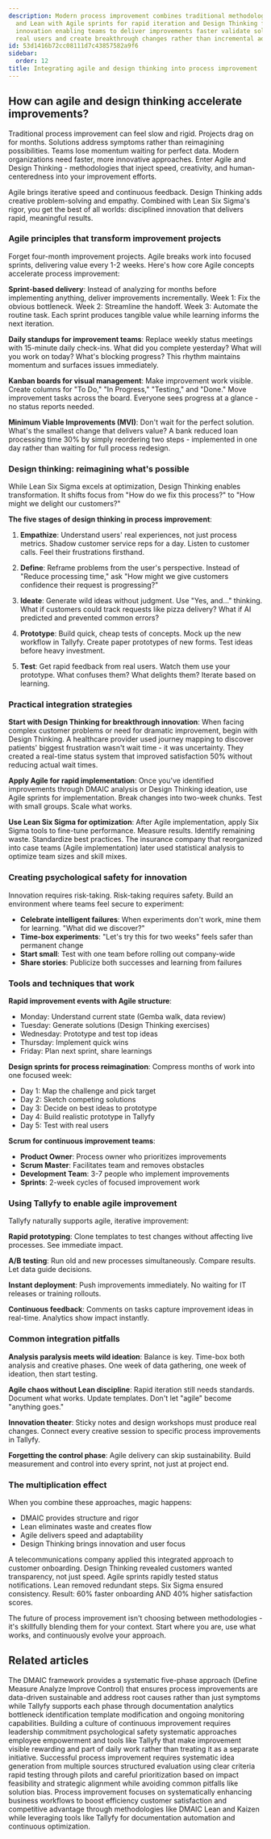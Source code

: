 ```yaml
---
description: Modern process improvement combines traditional methodologies like DMAIC
  and Lean with Agile sprints for rapid iteration and Design Thinking for human-centered
  innovation enabling teams to deliver improvements faster validate solutions with
  real users and create breakthrough changes rather than incremental adjustments.
id: 53d1416b72cc08111d7c43857582a9f6
sidebar:
  order: 12
title: Integrating agile and design thinking into process improvement
---
```


## How can agile and design thinking accelerate improvements?

Traditional process improvement can feel slow and rigid. Projects drag on for months. Solutions address symptoms rather than reimagining possibilities. Teams lose momentum waiting for perfect data. Modern organizations need faster, more innovative approaches. Enter Agile and Design Thinking - methodologies that inject speed, creativity, and human-centeredness into your improvement efforts.

Agile brings iterative speed and continuous feedback. Design Thinking adds creative problem-solving and empathy. Combined with Lean Six Sigma's rigor, you get the best of all worlds: disciplined innovation that delivers rapid, meaningful results.

### Agile principles that transform improvement projects

Forget four-month improvement projects. Agile breaks work into focused sprints, delivering value every 1-2 weeks. Here's how core Agile concepts accelerate process improvement:

**Sprint-based delivery**: Instead of analyzing for months before implementing anything, deliver improvements incrementally. Week 1: Fix the obvious bottleneck. Week 2: Streamline the handoff. Week 3: Automate the routine task. Each sprint produces tangible value while learning informs the next iteration.

**Daily standups for improvement teams**: Replace weekly status meetings with 15-minute daily check-ins. What did you complete yesterday? What will you work on today? What's blocking progress? This rhythm maintains momentum and surfaces issues immediately.

**Kanban boards for visual management**: Make improvement work visible. Create columns for "To Do," "In Progress," "Testing," and "Done." Move improvement tasks across the board. Everyone sees progress at a glance - no status reports needed.

**Minimum Viable Improvements (MVI)**: Don't wait for the perfect solution. What's the smallest change that delivers value? A bank reduced loan processing time 30% by simply reordering two steps - implemented in one day rather than waiting for full process redesign.

### Design thinking: reimagining what's possible

While Lean Six Sigma excels at optimization, Design Thinking enables transformation. It shifts focus from "How do we fix this process?" to "How might we delight our customers?"

**The five stages of design thinking in process improvement**:

1. **Empathize**: Understand users' real experiences, not just process metrics. Shadow customer service reps for a day. Listen to customer calls. Feel their frustrations firsthand.

2. **Define**: Reframe problems from the user's perspective. Instead of "Reduce processing time," ask "How might we give customers confidence their request is progressing?"

3. **Ideate**: Generate wild ideas without judgment. Use "Yes, and..." thinking. What if customers could track requests like pizza delivery? What if AI predicted and prevented common errors?

4. **Prototype**: Build quick, cheap tests of concepts. Mock up the new workflow in Tallyfy. Create paper prototypes of new forms. Test ideas before heavy investment.

5. **Test**: Get rapid feedback from real users. Watch them use your prototype. What confuses them? What delights them? Iterate based on learning.

### Practical integration strategies

**Start with Design Thinking for breakthrough innovation**:
When facing complex customer problems or need for dramatic improvement, begin with Design Thinking. A healthcare provider used journey mapping to discover patients' biggest frustration wasn't wait time - it was uncertainty. They created a real-time status system that improved satisfaction 50% without reducing actual wait times.

**Apply Agile for rapid implementation**:
Once you've identified improvements through DMAIC analysis or Design Thinking ideation, use Agile sprints for implementation. Break changes into two-week chunks. Test with small groups. Scale what works.

**Use Lean Six Sigma for optimization**:
After Agile implementation, apply Six Sigma tools to fine-tune performance. Measure results. Identify remaining waste. Standardize best practices. The insurance company that reorganized into case teams (Agile implementation) later used statistical analysis to optimize team sizes and skill mixes.

### Creating psychological safety for innovation

Innovation requires risk-taking. Risk-taking requires safety. Build an environment where teams feel secure to experiment:

- **Celebrate intelligent failures**: When experiments don't work, mine them for learning. "What did we discover?"
- **Time-box experiments**: "Let's try this for two weeks" feels safer than permanent change
- **Start small**: Test with one team before rolling out company-wide
- **Share stories**: Publicize both successes and learning from failures

### Tools and techniques that work

**Rapid improvement events with Agile structure**:
- Monday: Understand current state (Gemba walk, data review)
- Tuesday: Generate solutions (Design Thinking exercises)  
- Wednesday: Prototype and test top ideas
- Thursday: Implement quick wins
- Friday: Plan next sprint, share learnings

**Design sprints for process reimagination**:
Compress months of work into one focused week:
- Day 1: Map the challenge and pick target
- Day 2: Sketch competing solutions
- Day 3: Decide on best ideas to prototype
- Day 4: Build realistic prototype in Tallyfy
- Day 5: Test with real users

**Scrum for continuous improvement teams**:
- **Product Owner**: Process owner who prioritizes improvements
- **Scrum Master**: Facilitates team and removes obstacles
- **Development Team**: 3-7 people who implement improvements
- **Sprints**: 2-week cycles of focused improvement work

### Using Tallyfy to enable agile improvement

Tallyfy naturally supports agile, iterative improvement:

**Rapid prototyping**: Clone templates to test changes without affecting live processes. See immediate impact.

**A/B testing**: Run old and new processes simultaneously. Compare results. Let data guide decisions.

**Instant deployment**: Push improvements immediately. No waiting for IT releases or training rollouts.

**Continuous feedback**: Comments on tasks capture improvement ideas in real-time. Analytics show impact instantly.

### Common integration pitfalls

**Analysis paralysis meets wild ideation**: Balance is key. Time-box both analysis and creative phases. One week of data gathering, one week of ideation, then start testing.

**Agile chaos without Lean discipline**: Rapid iteration still needs standards. Document what works. Update templates. Don't let "agile" become "anything goes."

**Innovation theater**: Sticky notes and design workshops must produce real changes. Connect every creative session to specific process improvements in Tallyfy.

**Forgetting the control phase**: Agile delivery can skip sustainability. Build measurement and control into every sprint, not just at project end.

### The multiplication effect

When you combine these approaches, magic happens:
- DMAIC provides structure and rigor
- Lean eliminates waste and creates flow  
- Agile delivers speed and adaptability
- Design Thinking brings innovation and user focus

A telecommunications company applied this integrated approach to customer onboarding. Design Thinking revealed customers wanted transparency, not just speed. Agile sprints rapidly tested status notifications. Lean removed redundant steps. Six Sigma ensured consistency. Result: 60% faster onboarding AND 40% higher satisfaction scores.

The future of process improvement isn't choosing between methodologies - it's skillfully blending them for your context. Start where you are, use what works, and continuously evolve your approach.


## Related articles
<CardGrid>
<LinkTitleCard header="<b>Process Improvement > Introduction to DMAIC</b>" href="/products/pro/tutorials/how-to/process-improvement/introduction-to-dmaic-for-process-improvement/" > The DMAIC framework provides a systematic five-phase approach (Define Measure Analyze Improve Control) that ensures process improvements are data-driven sustainable and address root causes rather than just symptoms while Tallyfy supports each phase through documentation analytics bottleneck identification template modification and ongoing monitoring capabilities. </LinkTitleCard>
<LinkTitleCard header="<b>Process Improvement > Continuous improvement culture</b>" href="/products/pro/tutorials/how-to/process-improvement/building-a-culture-of-continuous-improvement/" > Building a culture of continuous improvement requires leadership commitment psychological safety systematic approaches employee empowerment and tools like Tallyfy that make improvement visible rewarding and part of daily work rather than treating it as a separate initiative. </LinkTitleCard>
<LinkTitleCard header="<b>Process Improvement > Generate and test improvement ideas</b>" href="/products/pro/tutorials/how-to/process-improvement/generating-testing-and-prioritizing-improvement-ideas/" > Successful process improvement requires systematic idea generation from multiple sources structured evaluation using clear criteria rapid testing through pilots and careful prioritization based on impact feasibility and strategic alignment while avoiding common pitfalls like solution bias. </LinkTitleCard>
<LinkTitleCard header="<b>How To > Process improvement</b>" href="/products/pro/tutorials/how-to/process-improvement/" > Process improvement focuses on systematically enhancing business workflows to boost efficiency customer satisfaction and competitive advantage through methodologies like DMAIC Lean and Kaizen while leveraging tools like Tallyfy for documentation automation and continuous optimization. </LinkTitleCard>
</CardGrid>